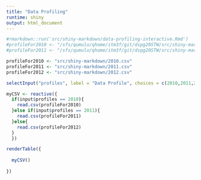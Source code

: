 ```yaml
---
title: "Data Profiling"
runtime: shiny
output: html_document
---
```



```r
#rmarkdown::run('src/shiny-markdown/data-profiling-interactive.Rmd')
#profileFor2010 <- "/sfs/qumulo/qhome/itm3f/git/dspg20STW/src/shiny-markdown/2010.csv"
#profileFor2011 <- "/sfs/qumulo/qhome/itm3f/git/dspg20STW/src/shiny-markdown/2011.csv"

profileFor2010 <- "src/shiny-markdown/2010.csv"
profileFor2011 <- "src/shiny-markdown/2011.csv"
profileFor2012 <- "src/shiny-markdown/2012.csv"

selectInput("profiles", label = "Data Profile", choices = c(2010,2011,2012))

```

```r

myCSV <- reactive({
  if(input$profiles == 2010){
    read.csv(profileFor2010)
  }else if(input$profiles == 2011){
    read.csv(profileFor2011)
  }else{
    read.csv(profileFor2012)
  }
  })

renderTable({
  
  myCSV()
  
}) 
```



